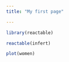 ```yaml
---
title: "My first page"

---
```


```r
library(reactable)
```

```r
reactable(infert)
```


```r
plot(women)
```

